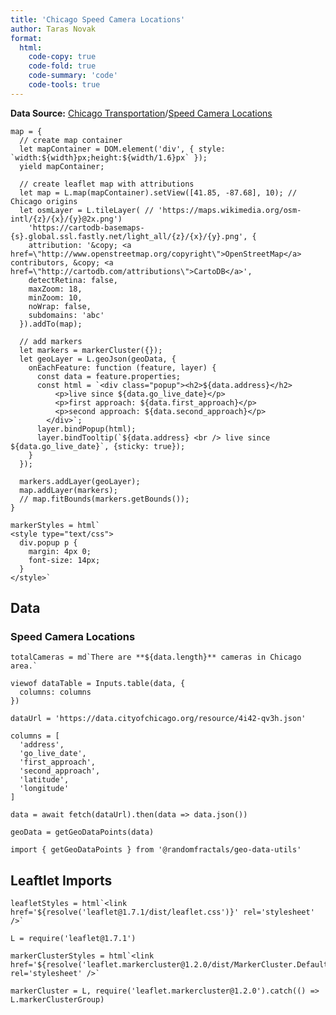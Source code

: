 ```yaml
---
title: 'Chicago Speed Camera Locations'
author: Taras Novak
format:
  html:
    code-copy: true
    code-fold: true
    code-summary: 'code'
    code-tools: true
---
```


**Data Source:** [Chicago Transportation](https://data.cityofchicago.org/browse?category=Transportation)/[Speed Camera Locations](https://data.cityofchicago.org/Transportation/Speed-Camera-Locations/4i42-qv3h)

```ojs
map = {
  // create map container
  let mapContainer = DOM.element('div', { style: `width:${width}px;height:${width/1.6}px` });
  yield mapContainer;

  // create leaflet map with attributions
  let map = L.map(mapContainer).setView([41.85, -87.68], 10); // Chicago origins
  let osmLayer = L.tileLayer( // 'https://maps.wikimedia.org/osm-intl/{z}/{x}/{y}@2x.png')
    'https://cartodb-basemaps-{s}.global.ssl.fastly.net/light_all/{z}/{x}/{y}.png', {
    attribution: '&copy; <a href=\"http://www.openstreetmap.org/copyright\">OpenStreetMap</a> contributors, &copy; <a href=\"http://cartodb.com/attributions\">CartoDB</a>',
    detectRetina: false,
    maxZoom: 18,
    minZoom: 10,
    noWrap: false,
    subdomains: 'abc'
  }).addTo(map);

  // add markers
  let markers = markerCluster({});
  let geoLayer = L.geoJson(geoData, {
    onEachFeature: function (feature, layer) {
      const data = feature.properties;
      const html = `<div class="popup"><h2>${data.address}</h2>
          <p>live since ${data.go_live_date}</p>
          <p>first approach: ${data.first_approach}</p>
          <p>second approach: ${data.second_approach}</p>
        </div>`;
      layer.bindPopup(html);
      layer.bindTooltip(`${data.address} <br /> live since ${data.go_live_date}`, {sticky: true});
    }
  });

  markers.addLayer(geoLayer);
  map.addLayer(markers);
  // map.fitBounds(markers.getBounds());
}

markerStyles = html`
<style type="text/css">
  div.popup p {
    margin: 4px 0;
    font-size: 14px;
  }
</style>`
```

## Data

### Speed Camera Locations

```ojs

totalCameras = md`There are **${data.length}** cameras in Chicago area.`

viewof dataTable = Inputs.table(data, {
  columns: columns
})

dataUrl = 'https://data.cityofchicago.org/resource/4i42-qv3h.json'

columns = [
  'address',
  'go_live_date',
  'first_approach',
  'second_approach',
  'latitude',
  'longitude'
]

data = await fetch(dataUrl).then(data => data.json())

geoData = getGeoDataPoints(data)

import { getGeoDataPoints } from '@randomfractals/geo-data-utils'
```

## Leaftlet Imports

```ojs
leafletStyles = html`<link href='${resolve('leaflet@1.7.1/dist/leaflet.css')}' rel='stylesheet' />`

L = require('leaflet@1.7.1')

markerClusterStyles = html`<link href='${resolve('leaflet.markercluster@1.2.0/dist/MarkerCluster.Default.css')}' rel='stylesheet' />`

markerCluster = L, require('leaflet.markercluster@1.2.0').catch(() => L.markerClusterGroup)
```
